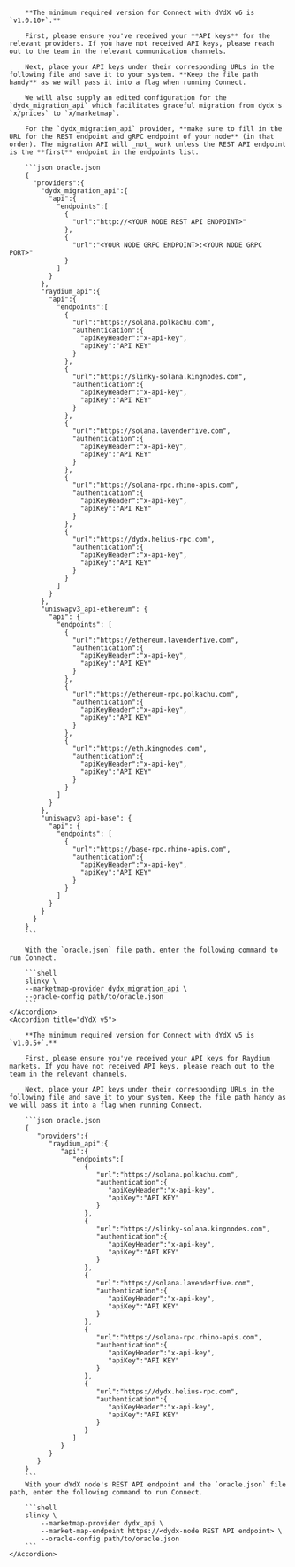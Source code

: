<AccordionGroup>
    <Accordion title="dYdX v6">

        **The minimum required version for Connect with dYdX v6 is `v1.0.10+`.**

        First, please ensure you've received your **API keys** for the relevant providers. If you have not received API keys, please reach out to the team in the relevant communication channels.

        Next, place your API keys under their corresponding URLs in the following file and save it to your system. **Keep the file path handy** as we will pass it into a flag when running Connect.

        We will also supply an edited configuration for the `dydx_migration_api` which facilitates graceful migration from dydx's `x/prices` to `x/marketmap`.

        For the `dydx_migration_api` provider, **make sure to fill in the URL for the REST endpoint and gRPC endpoint of your node** (in that order). The migration API will _not_ work unless the REST API endpoint is the **first** endpoint in the endpoints list.

        ```json oracle.json
        {
          "providers":{
            "dydx_migration_api":{
              "api":{
                "endpoints":[
                  {
                    "url":"http://<YOUR NODE REST API ENDPOINT>"
                  },
                  {
                    "url":"<YOUR NODE GRPC ENDPOINT>:<YOUR NODE GRPC PORT>"
                  }
                ]
              }
            },
            "raydium_api":{
              "api":{
                "endpoints":[
                  {
                    "url":"https://solana.polkachu.com",
                    "authentication":{
                      "apiKeyHeader":"x-api-key",
                      "apiKey":"API KEY"
                    }
                  },
                  {
                    "url":"https://slinky-solana.kingnodes.com",
                    "authentication":{
                      "apiKeyHeader":"x-api-key",
                      "apiKey":"API KEY"
                    }
                  },
                  {
                    "url":"https://solana.lavenderfive.com",
                    "authentication":{
                      "apiKeyHeader":"x-api-key",
                      "apiKey":"API KEY"
                    }
                  },
                  {
                    "url":"https://solana-rpc.rhino-apis.com",
                    "authentication":{
                      "apiKeyHeader":"x-api-key",
                      "apiKey":"API KEY"
                    }
                  },
                  {
                    "url":"https://dydx.helius-rpc.com",
                    "authentication":{
                      "apiKeyHeader":"x-api-key",
                      "apiKey":"API KEY"
                    }
                  }
                ]
              }
            },
            "uniswapv3_api-ethereum": {
              "api": {
                "endpoints": [
                  {
                    "url":"https://ethereum.lavenderfive.com",
                    "authentication":{
                      "apiKeyHeader":"x-api-key",
                      "apiKey":"API KEY"
                    }
                  },
                  {
                    "url":"https://ethereum-rpc.polkachu.com",
                    "authentication":{
                      "apiKeyHeader":"x-api-key",
                      "apiKey":"API KEY"
                    }
                  },
                  {
                    "url":"https://eth.kingnodes.com",
                    "authentication":{
                      "apiKeyHeader":"x-api-key",
                      "apiKey":"API KEY"
                    }
                  }
                ]
              }
            },
            "uniswapv3_api-base": {
              "api": {
                "endpoints": [
                  {
                    "url":"https://base-rpc.rhino-apis.com",
                    "authentication":{
                      "apiKeyHeader":"x-api-key",
                      "apiKey":"API KEY"
                    }
                  }
                ]
              }
            }
          }
        }
        ```

        With the `oracle.json` file path, enter the following command to run Connect.

        ```shell
        slinky \
        --marketmap-provider dydx_migration_api \
        --oracle-config path/to/oracle.json
        ```
    </Accordion>
    <Accordion title="dYdX v5">

        **The minimum required version for Connect with dYdX v5 is `v1.0.5+`.**

        First, please ensure you've received your API keys for Raydium markets. If you have not received API keys, please reach out to the team in the relevant channels.

        Next, place your API keys under their corresponding URLs in the following file and save it to your system. Keep the file path handy as we will pass it into a flag when running Connect.

        ```json oracle.json
        {
           "providers":{
              "raydium_api":{
                 "api":{
                    "endpoints":[
                       {
                          "url":"https://solana.polkachu.com",
                          "authentication":{
                             "apiKeyHeader":"x-api-key",
                             "apiKey":"API KEY"
                          }
                       },
                       {
                          "url":"https://slinky-solana.kingnodes.com",
                          "authentication":{
                             "apiKeyHeader":"x-api-key",
                             "apiKey":"API KEY"
                          }
                       },
                       {
                          "url":"https://solana.lavenderfive.com",
                          "authentication":{
                             "apiKeyHeader":"x-api-key",
                             "apiKey":"API KEY"
                          }
                       },
                       {
                          "url":"https://solana-rpc.rhino-apis.com",
                          "authentication":{
                             "apiKeyHeader":"x-api-key",
                             "apiKey":"API KEY"
                          }
                       },
                       {
                          "url":"https://dydx.helius-rpc.com",
                          "authentication":{
                             "apiKeyHeader":"x-api-key",
                             "apiKey":"API KEY"
                          }
                       }
                    ]
                 }
              }
           }
        }
        ```
        With your dYdX node's REST API endpoint and the `oracle.json` file path, enter the following command to run Connect.

        ```shell
        slinky \
            --marketmap-provider dydx_api \
            --market-map-endpoint https://<dydx-node REST API endpoint> \
            --oracle-config path/to/oracle.json
        ```
    </Accordion>
</AccordionGroup>

